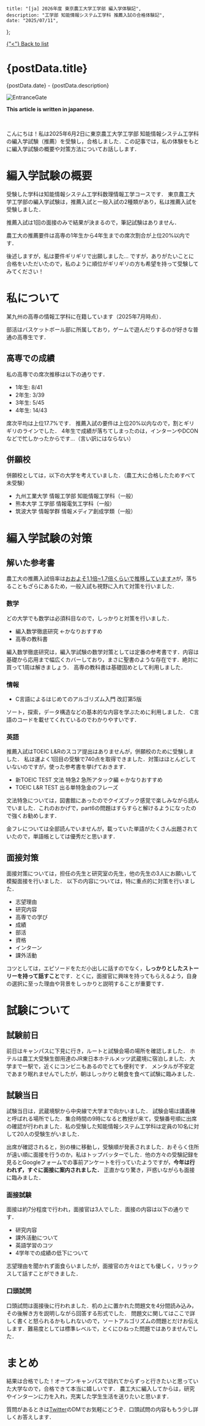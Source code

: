     title: "[ja] 2026年度 東京農工大学工学部 編入学体験記",
    description: "工学部 知能情報システム工学科 推薦入試の合格体験記",
    date: "2025/07/11",
};

<div className="mb-4 space-y-2 font-Zen_Kaku_Gothic_New text-slate-800">
    <a href="/Blog" className="text-lg text-blue-600 hover:underline ">{"<"} Back to list</a>
    <h1 className="text-3xl font-semibold text-left">
        {postData.title}
    </h1>
    <p className="text-left">
        {postData.date} - {postData.description}
    </p>
</div>


![EntranceGate](/images/tuatGate.png "Entrance Gate")

**This article is written in japanese.** 

<br />

こんにちは！私は2025年6月2日に東京農工大学工学部 知能情報システム工学科の編入学試験（<span className='text-rose-600'>推薦</span>）を受験し，合格しました．この記事では，私の体験をもとに編入学試験の概要や対策方法についてお話しします．

# 編入学試験の概要
受験した学科は知能情報システム工学科数理情報工学コースです．
東京農工大学工学部の編入学試験は，推薦入試と一般入試の2種類があり，私は推薦入試を受験しました．

推薦入試は1回の面接のみで結果が決まるので，筆記試験はありません．

農工大の推薦要件は<span className='text-rose-600'>高専の1年生から4年生までの席次割合が上位20%以内</span>です．

後述しますが，私は要件ギリギリで出願しました... ですが，ありがたいことに合格をいただいたので，私のように順位がギリギリの方も希望を持って受験してみてください！

# 私について
某九州の高専の情報工学科に在籍しています（2025年7月時点）．

部活はバスケットボール部に所属しており，ゲームで遊んだりするのが好きな普通の高専生です．

## 高専での成績
私の高専での席次推移は以下の通りです．

- 1年生: 8/41
- 2年生: 3/39
- 3年生: 5/45
- 4年生: 14/43

席次平均は<span className='text-rose-600'>上位17.7%</span>です．
推薦入試の要件は上位20%以内なので，割とギリギリのラインでした．
4年生で成績が落ちてしまったのは，インターンやDCONなどで忙しかったからです...（言い訳にはならない）

## 併願校
併願校としては，以下の大学を考えていました．（農工大に合格したためすべて未受験）
- 九州工業大学 情報工学部 知能情報工学科（一般）
- 熊本大学 工学部 情報電気工学科（一般）
- 筑波大学 情報学群 情報メディア創成学類（一般）

# 編入学試験の対策

## 解いた参考書
農工大の推薦入試倍率は<a href='https://www.tuat.ac.jp/admission/nyushi_gakubu/past/' className='text-blue-600 hover:underline'>おおよそ1.1倍~1.7倍くらいで推移しています↗</a>が，落ちることもざらにあるため，一般入試も視野に入れて対策を行いました．

### 数学
どの大学でも数学は必須科目なので，しっかりと対策を行いました．
- <span className='text-rose-600'>編入数学徹底研究</span> ←かなりおすすめ
- 高専の教科書

編入数学徹底研究は，編入学試験の数学対策としては定番の参考書です．内容は基礎から応用まで幅広くカバーしており，まさに聖書のような存在です．絶対に買って1周は解きましょう．
高専の教科書は基礎固めとして利用しました．

### 情報
- <span className='text-rose-600'>C言語によるはじめてのアルゴリズム入門 改訂第5版</span>

ソート，探索，データ構造などの基本的な内容を学ぶために利用しました．
C言語のコードを載せてくれているのでわかりやすいです．

### 英語
推薦入試はTOEIC L&Rのスコア提出はありませんが，併願校のために受験しました．
私は運よく1回目の受験で740点を取得できました．対策はほとんどしていないのですが，使った参考書を挙げておきます．

- <span className='text-rose-600'>新TOEIC TEST 文法 特急2 急所アタック編</span> ←かなりおすすめ
- TOEIC L&R TEST 出る単特急金のフレーズ

文法特急については，図書館にあったのでクイズブック感覚で楽しみながら読んでいました．これのおかげで，part6の問題はすらすらと解けるようになったので強くお勧めします．

金フレについては全部読んでいませんが，載っていた単語がたくさん出題されていたので，単語帳としては優秀だと思います．

## 面接対策
面接対策については，担任の先生と研究室の先生，他の先生の3人にお願いして模擬面接を行いました．
以下の内容については，特に重点的に対策を行いました．
- 志望理由
- 研究内容
- 高専での学び
- 成績
- 部活
- 資格
- インターン
- 課外活動

コツとしては，エピソードをただ小出しに話すのでなく，**しっかりとしたストーリーを持って話すこと**です．とくに，面接官に興味を持ってもらえるよう，自身の選択に至った理由や背景をしっかりと説明することが重要です．

# 試験について
## 試験前日
前日はキャンパスに下見に行き，ルートと試験会場の場所を確認しました．
ホテルは農工大受験生御用達のJR東日本ホテルメッツ武蔵境に宿泊しました．大学まで一駅で，近くにコンビニもあるのでとても便利です．
メンタルが不安定であまり眠れませんでしたが，朝はしっかりと朝食を食べて試験に臨みました．

## 試験当日
試験当日は，武蔵境駅から中央線で大学まで向かいました．
試験会場は講義棟と呼ばれる場所でした．集合時間の9時になると教授が来て，受験番号順に出席の確認が行われました．私の受験した知能情報システム工学科は定員の10名に対して<span className='text-rose-600'>20人</span>の受験生がいました．

出席が確認されると，別の棟に移動し，受験順が発表されました．おそらく住所が遠い順に面接を行うのか，私はトップバッターでした．他の方々の受験記録を見るとGoogleフォームでの事前アンケートを行っていたようですが，**今年は行われず，すぐに面接に案内されました．**
正直かなり驚き，戸惑いながらも面接に臨みました．

### 面接試験
面接は約7分程度で行われ，面接官は3人でした．面接の内容は以下の通りです．
- 研究内容
- 課外活動について
- 英語学習のコツ
- 4学年での成績の低下について

志望理由を聞かれず面食らいましたが，面接官の方々はとても優しく，リラックスして話すことができました．

### 口頭試問
口頭試問は面接後に行われました．机の上に置かれた問題文を4分間読み込み，その後解き方を説明しながら回答する形式でした．
問題文に関してはここで詳しく書くと怒られるかもしれないので，ソートアルゴリズムの問題とだけお伝えします．難易度としては標準レベルで，とくにひねった問題ではありませんでした．

# まとめ
結果は<span className='text-rose-600'>合格</span>でした！オープンキャンパスで訪れてからずっと行きたいと思っていた大学なので，合格できて本当に嬉しいです．
農工大に編入してからは，研究やインターンに力を入れ，充実した学生生活を送りたいと思います．

質問があるときは<a href='https://x.com/esulikesbread' className='text-blue-600 hover:underline'>Twitter</a>のDMでお気軽にどうぞ．口頭試問の内容ももう少し詳しくお答えします．